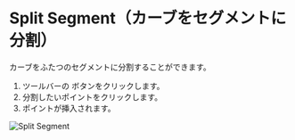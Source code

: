 
# Split Segment（カーブをセグメントに分割）

<Reference shortcut="" command="split-segment" button="ツールバー" />

カーブをふたつのセグメントに分割することができます。

1. ツールバーの <ButtonIcon type="button-split-segment" /> ボタンをクリックします。
2. 分割したいポイントをクリックします。
3. ポイントが挿入されます。

![Split Segment](/img/split-segment.gif)



